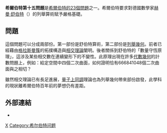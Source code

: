 '''希爾伯特第十五問題'''是[[希爾伯特的23個問題|希爾伯特的23個問題]]之一。希爾伯特要求對德國數學家[[赫曼·舒伯特|赫曼·舒伯特]]（{{lang|de|Hermann Schubert}}）的列舉算術賦予嚴格基礎。

==問題==
這個問題可以分成兩部份。第一部份是舒伯特算術，第二部份是[[列舉幾何|列舉幾何]]。前者已經藉由[[格拉斯曼簇|格拉斯曼簇]]的拓撲構造與[[相交理論|相交理論]]闡明。後者關係到舒伯特的「數量守恆原理」，這涉及某些相交數在連續變形下的不變性。此原理出現在許多[[代數幾何|代數幾何]]的計數問題上，例如：給定空間中四個二次曲面，如何證明恰有666841048個二次曲面與之相切？

雖然相交理論已有長足進展，[[量子上同調|量子上同調]]理論也為列舉幾何帶來部份啟發，此學科的現狀離希爾伯特百年前的夢想仍有差距。

==外部連結==
* {{springer|author=M. Hazewinkel|id=H/h120080|title=Hilbert problems}}
{{Hilbert's problems}}

[[Category:代數幾何|X]]
[[Category:希尔伯特问题|Category:希尔伯特问题]]